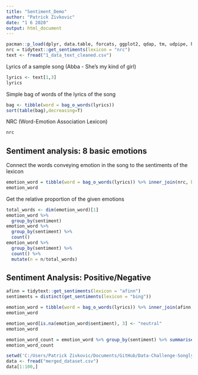 ```yaml
---
title: "Sentiment_Demo"
author: "Patrick Zivkovic"
date: "1 6 2020"
output: html_document
---
```


```r
pacman::p_load(dplyr, data.table, forcats, ggplot2, qdap, tm, udpipe, hunspell, tidytext, parallel, tictoc, tidyr)
nrc = tidytext::get_sentiments(lexicon = "nrc")
text <- fread("1_data_text_cleaned.csv")
```

Lyrics of a sample song (Abba - She's my kind of girl)
```r
lyrics <- text[1,3]
lyrics
```

Simple bag of words of the lyrics of the song
```r
bag <- tibble(word = bag_o_words(lyrics))
sort(table(bag),decreasing=T)
```

NRC (Word-Emotion Association Lexicon)
```r
nrc
```

## Sentiment analysis: 8 basic emotions

Connect the words conveying emotion in the song to the sentiments of the lexicon 
```r
emotion_word = tibble(word = bag_o_words(lyrics)) %>% inner_join(nrc, by = "word")
emotion_word
```

Get the relative proportion of the given emotions
```r
total_words <- dim(emotion_word)[1]
emotion_word %>% 
  group_by(sentiment)
emotion_word %>% 
  group_by(sentiment) %>% 
  count()
emotion_word %>% 
  group_by(sentiment) %>% 
  count() %>% 
  mutate(n = n/total_words)
```




## Sentiment Analysis: Positive/Negative

```r
afinn = tidytext::get_sentiments(lexicon = "afinn")
sentiments = distinct(get_sentiments(lexicon = "bing"))
```

```r
emotion_word = tibble(word = bag_o_words(lyrics)) %>% inner_join(afinn, by = "word") %>% left_join(sentiments, by = "word")
emotion_word
```

```r
emotion_word[is.na(emotion_word$sentiment), 3] <- "neutral"
emotion_word
```

```r
emotion_word_count = emotion_word %>% group_by(sentiment) %>% summarise(n = sum(abs(value)))
emotion_word_count
```

```r
setwd('C:/Users/Patrick Zivkovic/Documents/GitHub/Data-Challenge-Songlyrics')
data <- fread("merged_dataset.csv")
data[1:100,]
```





